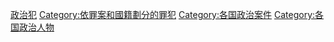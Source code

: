{{Categories by country|nocat}}

[[Category:政治犯|]]
[[Category:依罪案和國籍劃分的罪犯‎|Category:依罪案和國籍劃分的罪犯‎]]
[[Category:各国政治案件|Category:各国政治案件]]
[[Category:各国政治人物|Category:各国政治人物]]
